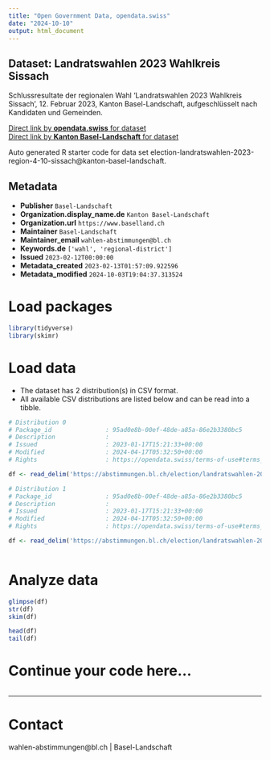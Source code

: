```yaml
---
title: "Open Government Data, opendata.swiss"
date: "2024-10-10"
output: html_document
---
```


## Dataset: Landratswahlen 2023 Wahlkreis Sissach

Schlussresultate der regionalen Wahl 'Landratswahlen 2023 Wahlkreis Sissach', 12. Februar 2023, Kanton Basel-Landschaft, aufgeschlüsselt nach Kandidaten und Gemeinden.

[Direct link by **opendata.swiss** for dataset](https://opendata.swiss/de/dataset/landratswahlen-2023-wahlkreis-sissach)<br>
[Direct link by **Kanton Basel-Landschaft** for dataset](https://abstimmungen.bl.ch/election/landratswahlen-2023-region-4-10-sissach/data)

Auto generated R starter code for data set election-landratswahlen-2023-region-4-10-sissach@kanton-basel-landschaft.

## Metadata

- **Publisher** `Basel-Landschaft`
- **Organization.display_name.de** `Kanton Basel-Landschaft`
- **Organization.url** `https://www.baselland.ch`
- **Maintainer** `Basel-Landschaft`
- **Maintainer_email** `wahlen-abstimmungen@bl.ch`
- **Keywords.de** `['wahl', 'regional-district']`
- **Issued** `2023-02-12T00:00:00`
- **Metadata_created** `2023-02-13T01:57:09.922596`
- **Metadata_modified** `2024-10-03T19:04:37.313524`


# Load packages

```r

library(tidyverse)
library(skimr)

```

# Load data

-   The dataset has 2 distribution(s) in CSV format.
-   All available CSV distributions are listed below and can be read into a tibble.

```r

# Distribution 0
# Package_id               : 95ad0e8b-00ef-48de-a85a-86e2b3380bc5
# Description              : 
# Issued                   : 2023-01-17T15:21:33+00:00
# Modified                 : 2024-04-17T05:32:50+00:00
# Rights                   : https://opendata.swiss/terms-of-use#terms_by

df <- read_delim('https://abstimmungen.bl.ch/election/landratswahlen-2023-region-4-10-sissach/data-parties-csv')

# Distribution 1
# Package_id               : 95ad0e8b-00ef-48de-a85a-86e2b3380bc5
# Description              : 
# Issued                   : 2023-01-17T15:21:33+00:00
# Modified                 : 2024-04-17T05:32:50+00:00
# Rights                   : https://opendata.swiss/terms-of-use#terms_by

df <- read_delim('https://abstimmungen.bl.ch/election/landratswahlen-2023-region-4-10-sissach/data-csv')



```

# Analyze data

```r

glimpse(df)
str(df)
skim(df)

head(df)
tail(df)

```

# Continue your code here...

```r

```

------------------------------------------------------------------------

# Contact

wahlen-abstimmungen@bl.ch | Basel-Landschaft
